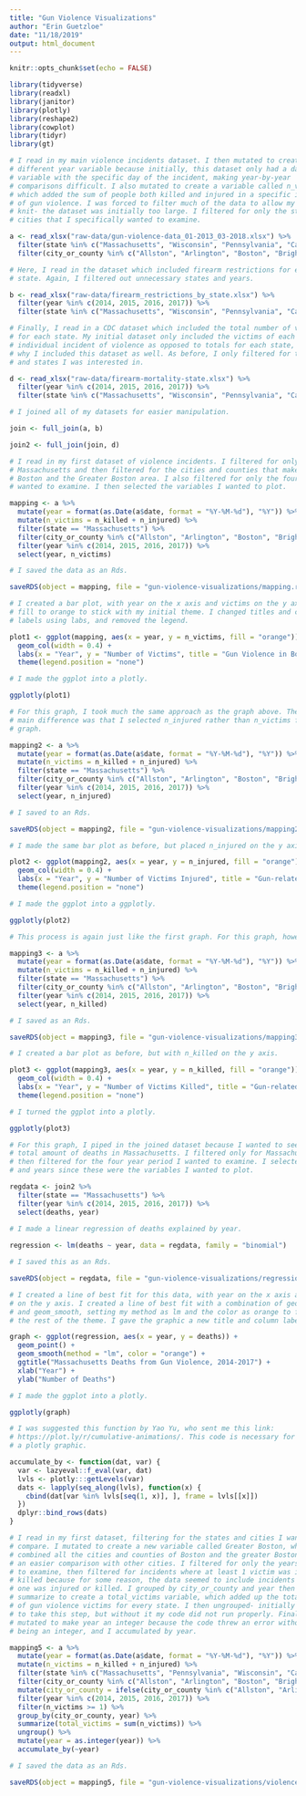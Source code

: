 ```yaml
---
title: "Gun Violence Visualizations"
author: "Erin Guetzloe"
date: "11/18/2019"
output: html_document
---
```


```r
knitr::opts_chunk$set(echo = FALSE)

library(tidyverse)
library(readxl)
library(janitor)
library(plotly)
library(reshape2)
library(cowplot)
library(tidyr)
library(gt)

# I read in my main violence incidents dataset. I then mutated to create a
# different year variable because initially, this dataset only had a date
# variable with the specific day of the incident, making year-by-year
# comparisons difficult. I also mutated to create a variable called n_victims,
# which added the sum of people both killed and injured in a specific incident
# of gun violence. I was forced to filter much of the data to allow my Rmd to
# knit- the dataset was initially too large. I filtered for only the states and
# cities that I specifically wanted to examine.

a <- read_xlsx("raw-data/gun-violence-data_01-2013_03-2018.xlsx") %>%
  filter(state %in% c("Massachusetts", "Wisconsin", "Pennsylvania", "California", "Illinois")) %>%
  filter(city_or_county %in% c("Allston", "Arlington", "Boston", "Brighton", "Brookline", "Cambridge", "Cambridge (Cambridgeport)", "Charlestown", "Dorchester", "Dorchester Center", "Hyde Park", "Malden", "Mattapan", "Medford", "Roslindale", "Roxbury", "Somerville", "South Boston", "Watertown", "West Roxbury", "Milwaukee", "Philadelphia", "Oakland", "Chicago"))

# Here, I read in the dataset which included firearm restrictions for each
# state. Again, I filtered out unnecessary states and years.

b <- read_xlsx("raw-data/firearm_restrictions_by_state.xlsx") %>%
  filter(year %in% c(2014, 2015, 2016, 2017)) %>%
  filter(state %in% c("Massachusetts", "Wisconsin", "Pennsylvania", "California", "Illinois"))

# Finally, I read in a CDC dataset which included the total number of victims
# for each state. My initial dataset only included the victims of each
# individual incident of violence as opposed to totals for each state, which was
# why I included this dataset as well. As before, I only filtered for the years
# and states I was interested in.

d <- read_xlsx("raw-data/firearm-mortality-state.xlsx") %>%
  filter(year %in% c(2014, 2015, 2016, 2017)) %>%
  filter(state %in% c("Massachusetts", "Wisconsin", "Pennsylvania", "California", "Illinois"))

# I joined all of my datasets for easier manipulation.

join <- full_join(a, b)

join2 <- full_join(join, d)

```


```r

# I read in my first dataset of violence incidents. I filtered for only
# Massachusetts and then filtered for the cities and counties that make up
# Boston and the Greater Boston area. I also filtered for only the four years I
# wanted to examine. I then selected the variables I wanted to plot.

mapping <- a %>%
  mutate(year = format(as.Date(a$date, format = "%Y-%M-%d"), "%Y")) %>%
  mutate(n_victims = n_killed + n_injured) %>%
  filter(state == "Massachusetts") %>%
  filter(city_or_county %in% c("Allston", "Arlington", "Boston", "Brighton", "Brookline", "Cambridge", "Cambridge (Cambridgeport)", "Charlestown", "Dorchester", "Dorchester Center", "Hyde Park", "Malden", "Mattapan", "Medford", "Roslindale", "Roxbury", "Somerville", "South Boston", "Watertown", "West Roxbury")) %>%
  filter(year %in% c(2014, 2015, 2016, 2017)) %>%
  select(year, n_victims)

# I saved the data as an Rds.

saveRDS(object = mapping, file = "gun-violence-visualizations/mapping.rds")

# I created a bar plot, with year on the x axis and victims on the y axis. I set
# fill to orange to stick with my initial theme. I changed titles and column
# labels using labs, and removed the legend.

plot1 <- ggplot(mapping, aes(x = year, y = n_victims, fill = "orange")) +
  geom_col(width = 0.4) +
  labs(x = "Year", y = "Number of Victims", title = "Gun Violence in Boston and the Greater Boston Area", caption = "2018 data not included because it only extends from January through March of 2018.") +
  theme(legend.position = "none")

# I made the ggplot into a plotly.

ggplotly(plot1)

```

```r

# For this graph, I took much the same approach as the graph above. The only
# main difference was that I selected n_injured rather than n_victims for this
# graph.

mapping2 <- a %>%
  mutate(year = format(as.Date(a$date, format = "%Y-%M-%d"), "%Y")) %>%
  mutate(n_victims = n_killed + n_injured) %>%
  filter(state == "Massachusetts") %>%
  filter(city_or_county %in% c("Allston", "Arlington", "Boston", "Brighton", "Brookline", "Cambridge", "Cambridge (Cambridgeport)", "Charlestown", "Dorchester", "Dorchester Center", "Hyde Park", "Malden", "Mattapan", "Medford", "Roslindale", "Roxbury", "Somerville", "South Boston", "Watertown", "West Roxbury")) %>%
  filter(year %in% c(2014, 2015, 2016, 2017)) %>%
  select(year, n_injured)

# I saved to an Rds.

saveRDS(object = mapping2, file = "gun-violence-visualizations/mapping2.rds")

# I made the same bar plot as before, but placed n_injured on the y axis this time.

plot2 <- ggplot(mapping2, aes(x = year, y = n_injured, fill = "orange")) +
  geom_col(width = 0.4) +
  labs(x = "Year", y = "Number of Victims Injured", title = "Gun-related Injuries in Boston and the Greater Boston Area") +
  theme(legend.position = "none")

# I made the ggplot into a ggplotly.

ggplotly(plot2)

```

```r

# This process is again just like the first graph. For this graph, however, I selected n_killed to see total deaths.

mapping3 <- a %>%
  mutate(year = format(as.Date(a$date, format = "%Y-%M-%d"), "%Y")) %>%
  mutate(n_victims = n_killed + n_injured) %>%
  filter(state == "Massachusetts") %>%
  filter(city_or_county %in% c("Allston", "Arlington", "Boston", "Brighton", "Brookline", "Cambridge", "Cambridge (Cambridgeport)", "Charlestown", "Dorchester", "Dorchester Center", "Hyde Park", "Malden", "Mattapan", "Medford", "Roslindale", "Roxbury", "Somerville", "South Boston", "Watertown", "West Roxbury")) %>%
  filter(year %in% c(2014, 2015, 2016, 2017)) %>%
  select(year, n_killed)

# I saved as an Rds.

saveRDS(object = mapping3, file = "gun-violence-visualizations/mapping3.rds")

# I created a bar plot as before, but with n_killed on the y axis.

plot3 <- ggplot(mapping3, aes(x = year, y = n_killed, fill = "orange")) +
  geom_col(width = 0.4) +
  labs(x = "Year", y = "Number of Victims Killed", title = "Gun-related Deaths in Boston and the Greater Boston Area") +
  theme(legend.position = "none")

# I turned the ggplot into a plotly.

ggplotly(plot3)

```

```r

# For this graph, I piped in the joined dataset because I wanted to see the
# total amount of deaths in Massachusetts. I filtered only for Massachusetts,
# then filtered for the four year period I wanted to examine. I selected deaths
# and years since these were the variables I wanted to plot.

regdata <- join2 %>%
  filter(state == "Massachusetts") %>%
  filter(year %in% c(2014, 2015, 2016, 2017)) %>%
  select(deaths, year) 

# I made a linear regression of deaths explained by year.
  
regression <- lm(deaths ~ year, data = regdata, family = "binomial")

# I saved this as an Rds.

saveRDS(object = regdata, file = "gun-violence-visualizations/regression.rds")

# I created a line of best fit for this data, with year on the x axis and deaths
# on the y axis. I created a line of best fit with a combination of geom_point
# and geom_smooth, setting my method as lm and the color as orange to fit with
# the rest of the theme. I gave the graphic a new title and column labels.

graph <- ggplot(regression, aes(x = year, y = deaths)) +
  geom_point() +
  geom_smooth(method = "lm", color = "orange") +
  ggtitle("Massachusetts Deaths from Gun Violence, 2014-2017") +
  xlab("Year") +
  ylab("Number of Deaths")

# I made the ggplot into a plotly.

ggplotly(graph)

```


```r

# I was suggested this function by Yao Yu, who sent me this link:
# https://plot.ly/r/cumulative-animations/. This code is necessary for animating
# a plotly graphic.

accumulate_by <- function(dat, var) {
  var <- lazyeval::f_eval(var, dat)
  lvls <- plotly:::getLevels(var)
  dats <- lapply(seq_along(lvls), function(x) {
    cbind(dat[var %in% lvls[seq(1, x)], ], frame = lvls[[x]])
  })
  dplyr::bind_rows(dats)
}

# I read in my first dataset, filtering for the states and cities I wanted to
# compare. I mutated to create a new variable called Greater Boston, which
# combined all the cities and counties of Boston and the greater Boston area for
# an easier comparison with other cities. I filtered for only the years I wanted
# to examine, then filtered for incidents where at least 1 victim was injured or
# killed because for some reason, the data seemed to include incidents where no
# one was injured or killed. I grouped by city_or_county and year then used a
# summarize to create a total_victims variable, which added up the total number
# of gun violence victims for every state. I then ungrouped- initially I forgot
# to take this step, but without it my code did not run properly. Finally, I
# mutated to make year an integer because the code threw an error without year
# being an integer, and I accumulated by year.

mapping5 <- a %>%
  mutate(year = format(as.Date(a$date, format = "%Y-%M-%d"), "%Y")) %>%
  mutate(n_victims = n_killed + n_injured) %>%
  filter(state %in% c("Massachusetts", "Pennsylvania", "Wisconsin", "California", "Illinois")) %>%
  filter(city_or_county %in% c("Allston", "Arlington", "Boston", "Brighton", "Brookline", "Cambridge", "Cambridge (Cambridgeport)", "Charlestown", "Dorchester", "Dorchester Center", "Hyde Park", "Malden", "Mattapan", "Medford", "Roslindale", "Roxbury", "Somerville", "South Boston", "Watertown", "West Roxbury", "Milwaukee", "Philadelphia", "Oakland", "Chicago")) %>%
  mutate(city_or_county = ifelse(city_or_county %in% c("Allston", "Arlington", "Boston", "Brighton", "Brookline", "Cambridge", "Cambridge (Cambridgeport)", "Charlestown", "Dorchester", "Dorchester Center", "Hyde Park", "Malden", "Mattapan", "Medford", "Roslindale", "Roxbury", "Somerville", "South Boston", "Watertown", "West Roxbury"), "Greater Boston", city_or_county)) %>%
  filter(year %in% c(2014, 2015, 2016, 2017)) %>%
  filter(n_victims >= 1) %>%
  group_by(city_or_county, year) %>%
  summarize(total_victims = sum(n_victims)) %>%
  ungroup() %>%
  mutate(year = as.integer(year)) %>%
  accumulate_by(~year)

# I saved the data as an Rds.

saveRDS(object = mapping5, file = "gun-violence-visualizations/violence_by_year.rds")

```

